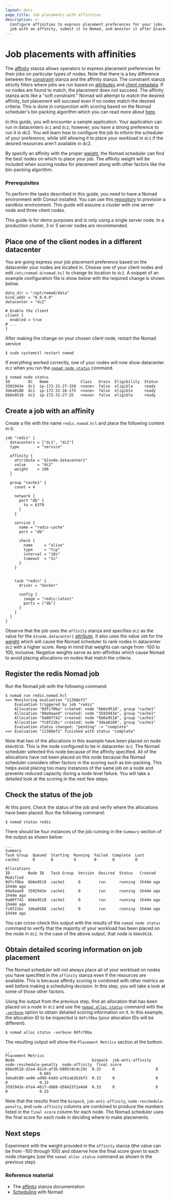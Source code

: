 ```yaml
---
layout: docs
page_title: Job placements with affinities
description: >-
  Configure affinities to express placement preferences for your jobs. Create a
  job with an affinity, submit it to Nomad, and monitor it after placement.
---
```


# Job placements with affinities

The [affinity][affinity-stanza] stanza allows operators to express placement
preferences for their jobs on particular types of nodes. Note that there is a
key difference between the [constraint][constraint] stanza and the affinity
stanza. The constraint stanza strictly filters where jobs are run based on
[attributes][attributes] and [client metadata][client-metadata]. If no nodes are
found to match, the placement does not succeed. The affinity stanza acts like a
"soft constraint." Nomad will attempt to match the desired affinity, but
placement will succeed even if no nodes match the desired criteria. This is done
in conjunction with scoring based on the Nomad scheduler's bin packing algorithm
which you can read more about [here][scheduling].

In this guide, you will encounter a sample application. Your application can run
in datacenters `dc1` and `dc2`; however, you have a strong preference to run it in
dc2. You will learn how to configure the job to inform the scheduler of your
preference, while still allowing it to place your workload in `dc1` if the
desired resources aren't available in dc2.

By specify an affinity with the proper [weight], the Nomad scheduler can find
the best nodes on which to place your job. The affinity weight will be included
when scoring nodes for placement along with other factors like the bin-packing
algorithm.

### Prerequisites

To perform the tasks described in this guide, you need to have a Nomad
environment with Consul installed. You can use this [repository] to provision a
sandbox environment. This guide will assume a cluster with one server node and
three client nodes.

<Tip>

 This guide is for demo purposes and is only using a single
server node. In a production cluster, 3 or 5 server nodes are recommended.

</Tip>

## Place one of the client nodes in a different datacenter

You are going express your job placement preference based on the datacenter your
nodes are located in. Choose one of your client nodes and edit
`/etc/nomad.d/nomad.hcl` to change its location to `dc2`. A snippet of an
example configuration file is show below with the required change is shown
below.

```hcl
data_dir = "/opt/nomad/data"
bind_addr = "0.0.0.0"
datacenter = "dc2"

# Enable the client
client {
  enabled = true
# ...
}
```

After making the change on your chosen client node, restart the Nomad service

```shell-session
$ sudo systemctl restart nomad
```

If everything worked correctly, one of your nodes will now show datacenter `dc2`
when you run the [`nomad node status`][node-status] command.

```shell-session
$ nomad node status
ID        DC   Name              Class   Drain  Eligibility  Status
3592943e  dc1  ip-172-31-27-159  <none>  false  eligible     ready
3dea0188  dc1  ip-172-31-16-175  <none>  false  eligible     ready
6b6e9518  dc2  ip-172-31-27-25   <none>  false  eligible     ready
```

## Create a job with an affinity

Create a file with the name `redis.nomad.hcl` and place the following content in it:

```hcl
job "redis" {
  datacenters = ["dc1", "dc2"]
  type        = "service"

  affinity {
    attribute = "${node.datacenter}"
    value     = "dc2"
    weight    = 100
  }

  group "cache1" {
    count = 4

    network {
      port "db" {
        to = 6379
      }
    }

    service {
      name = "redis-cache"
      port = "db"

      check {
        name     = "alive"
        type     = "tcp"
        interval = "10s"
        timeout  = "2s"
      }
    }


    task "redis" {
      driver = "docker"

      config {
        image = "redis:latest"
        ports = ["db"]
      }
    }
  }
}
```

Observe that the job uses the `affinity` stanza and specifies `dc2` as the value
for the `${node.datacenter}` [attribute][attributes]. It also uses the value
`100` for the [weight][weight] which will cause the Nomad scheduler to rank
nodes in datacenter `dc2` with a higher score. Keep in mind that weights can
range from -100 to 100, inclusive. Negative weights serve as anti-affinities
which cause Nomad to avoid placing allocations on nodes that match the criteria.

## Register the redis Nomad job

Run the Nomad job with the following command:

```shell-session
$ nomad run redis.nomad.hcl
==> Monitoring evaluation "11388ef2"
    Evaluation triggered by job "redis"
    Allocation "0dfcf0ba" created: node "6b6e9518", group "cache1"
    Allocation "89a9aae9" created: node "3592943e", group "cache1"
    Allocation "9a00f742" created: node "6b6e9518", group "cache1"
    Allocation "fc0f21bc" created: node "3dea0188", group "cache1"
    Evaluation status changed: "pending" -> "complete"
==> Evaluation "11388ef2" finished with status "complete"
```

Note that two of the allocations in this example have been placed on node
`6b6e9518`. This is the node configured to be in datacenter `dc2`. The Nomad
scheduler selected this node because of the affinity specified. All of the
allocations have not been placed on this node because the Nomad scheduler
considers other factors in the scoring such as bin-packing. This helps avoid
placing too many instances of the same job on a node and prevents reduced
capacity during a node level failure. You will take a detailed look at the
scoring in the next few steps.

## Check the status of the job

At this point, Check the status of the job and verify where the allocations
have been placed. Run the following command:

```shell-session
$ nomad status redis
```

There should be four instances of the job running in the `Summary` section of
the output as shown below:

```plaintext
...
Summary
Task Group  Queued  Starting  Running  Failed  Complete  Lost
cache1      0       0         4        0       0         0

Allocations
ID        Node ID   Task Group  Version  Desired  Status   Created    Modified
0dfcf0ba  6b6e9518  cache1      0        run      running  1h44m ago  1h44m ago
89a9aae9  3592943e  cache1      0        run      running  1h44m ago  1h44m ago
9a00f742  6b6e9518  cache1      0        run      running  1h44m ago  1h44m ago
fc0f21bc  3dea0188  cache1      0        run      running  1h44m ago  1h44m ago
```

You can cross-check this output with the results of the `nomad node status`
command to verify that the majority of your workload has been placed on the node
in `dc2`. In the case of the above output, that node is `6b6e9518`.

## Obtain detailed scoring information on job placement

The Nomad scheduler will not always place all of your workload on nodes you have
specified in the `affinity` stanza even if the resources are available. This is
because affinity scoring is combined with other metrics as well before making a
scheduling decision. In this step, you will take a look at some of those other
factors.

Using the output from the previous step, find an allocation that has been placed
on a node in `dc2` and use the [`nomad alloc status`][alloc status] command with
the [`-verbose`][verbose] option to obtain detailed scoring information on it.
In this example, the allocation ID to be inspected is `0dfcf0ba` (your
allocation IDs will be different).

```shell-session
$ nomad alloc status -verbose 0dfcf0ba
```

The resulting output will show the `Placement Metrics` section at the bottom.

```plaintext
...
Placement Metrics
Node                                  binpack  job-anti-affinity  node-reschedule-penalty  node-affinity  final score
6b6e9518-d2a4-82c8-af3b-6805c8cdc29c  0.33     0                  0                        1              0.665
3dea0188-ae06-ad98-64dd-a761ab2b1bf3  0.33     0                  0                        0              0.33
3592943e-67e4-461f-d888-d5842372a4d4  0.33     0                  0                        0              0.33
```

Note that the results from the `binpack`, `job-anti-affinity`,
`node-reschedule-penalty`, and `node-affinity` columns are combined to produce
the numbers listed in the `final score` column for each node. The Nomad
scheduler uses the final score for each node in deciding where to make
placements.

## Next steps

Experiment with the weight provided in the `affinity` stanza (the value can be
from -100 through 100) and observe how the final score given to each node
changes (use the `nomad alloc status` command as shown in the previous step).

### Reference material

- The [affinity][affinity-stanza] stanza documentation
- [Scheduling][scheduling] with Nomad

[affinity-stanza]: /nomad/docs/job-specification/affinity
[alloc status]: /nomad/commands/alloc/status
[attributes]: /nomad/docs/reference/runtime-variable-interpolation#node-attributes
[constraint]: /nomad/docs/job-specification/constraint
[client-metadata]: /nomad/docs/configuration/client#meta
[node-status]: /nomad/commands/node/status
[scheduling]: /nomad/docs/concepts/scheduling/how-scheduling-works
[verbose]: /nomad/commands/alloc/status#verbose
[weight]: /nomad/docs/job-specification/affinity#weight
[repository]: https://github.com/hashicorp/nomad/tree/master/terraform#provision-a-nomad-cluster-in-the-cloud
